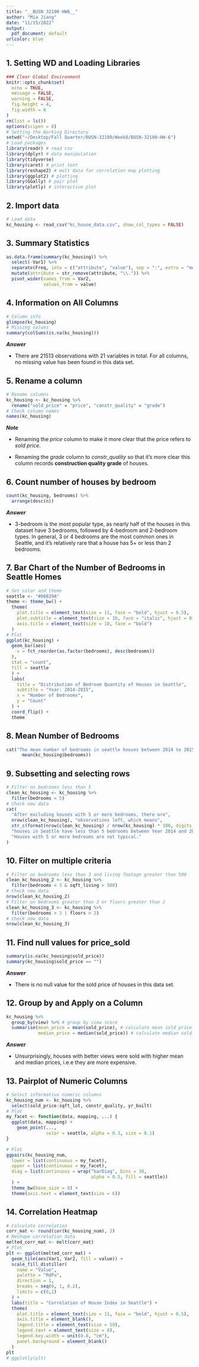 ```yaml
---
title: "__BUSN 32100 HW6__"
author: "Mia Jiang"
date: "11/15/2022"
output:
  pdf_document: default
urlcolor: blue
---
```


## 1. Setting WD and Loading Libraries
```r
### Clear Global Environment
knitr::opts_chunk$set(
  echo = TRUE,
  message = FALSE,
  warning = FALSE,
  fig.height = 4,
  fig.width = 6
)
rm(list = ls())
options(scipen = 0)
# Setting the Working Directory
setwd("~/Desktop/Fall Quarter/BUSN-32100/Week8/BUSN-32100-HW-6")
# Load packages
library(readr) # read csv
library(dplyr) # data manipulation
library(tidyverse) 
library(caret) # print text
library(reshape2) # melt data for correlation map plotting
library(ggplot2) # plotting
library(GGally) # pair plot
library(plotly) # interactive plot
```

## 2. Import data
```r
# Load data
kc_housing <- read_csv("kc_house_data.csv", show_col_types = FALSE)
```

## 3. Summary Statistics
```r
as.data.frame(summary(kc_housing)) %>%
  select(-Var1) %>%
  separate(Freq, into = c("attribute", "value"), sep = ":", extra = "merge") %>%
  mutate(attribute = str_remove(attribute, "\\.")) %>%
  pivot_wider(names_from = Var2,
              values_from = value)
```
## 4. Information on All Columns
```r
# Column info
glimpse(kc_housing)
# Missing values
summary(colSums(is.na(kc_housing)))
```

__*Answer*__  

- There are 21513 observations with 21 variables in total. For all columns, no missing value has been found in this data set.

## 5. Rename a column
```r
# Rename columns
kc_housing <- kc_housing %>%
  rename("sold_price" = "price", "constr_quality" = "grade")
# Check column names
names(kc_housing)
```
__*Note*__  

- Renaming the *price* column to make it more clear that the price refers to *sold price*. 

- Renaming the *grade* column to *constr_quality* so that it's more clear this column records __construction quality grade__ of houses.

## 6. Count number of houses by bedroom
```r
count(kc_housing, bedrooms) %>%
  arrange(desc(n))
```

__*Answer*__  

- 3-bedroom is the most popular type, as nearly half of the houses in this dataset have 3 bedrooms, followed by 4-bedroom and 2-bedroom types. In general, 3 or 4 bedrooms are the most common ones in Seattle, and it's relatively rare that a house has 5+ or less than 2 bedrooms.

## 7. Bar Chart of the Number of Bedrooms in Seattle Homes
```r
# Set color and theme
seattle <- "#00839A"
theme <- theme_bw() +
  theme(
    plot.title = element_text(size = 11, face = "bold", hjust = 0.5),
    plot.subtitle = element_text(size = 10, face = "italic", hjust = 0.5),
    axis.title = element_text(size = 10, face = "bold")
  )
# Plot
ggplot(kc_housing) +
  geom_bar(aes(
    x = fct_reorder(as.factor(bedrooms), desc(bedrooms))
  ),
  stat = "count",
  fill = seattle
  ) +
  labs(
    title = "Distribution of Bedroom Quantity of Houses in Seattle",
    subtitle = "Year: 2014-2015",
    x = "Number of Bedrooms",
    y = "Count"
  ) +
  coord_flip() +
  theme
```

## 8. Mean Number of Bedrooms
```r
cat("The mean number of bedrooms in seattle houses between 2014 to 2015 is",
      mean(kc_housing$bedrooms))
```

## 9. Subsetting and selecting rows
```r
# Filter on bedrooms less than 5
clean_kc_housing <- kc_housing %>%
  filter(bedrooms < 5)
# Check new data
cat(
  "After excluding houses with 5 or more bedrooms, there are",
  nrow(clean_kc_housing), "observations left, which means",
  str_c(format(nrow(clean_kc_housing) / nrow(kc_housing) * 100, digits = 2), "%"),
  "houses in Seattle have less than 5 bedrooms between Year 2014 and 2015.",
  "Houses with 5 or more bedrooms are not typical."
)
```

## 10. Filter on multiple criteria
```r
# Filter on bedrooms less than 3 and living footage greater than 500
clean_kc_housing_2 <- kc_housing %>%
  filter(bedrooms < 3 & sqft_living > 500)
# Check new data
nrow(clean_kc_housing_2)
# Filter on bedrooms greater than 3 or floors greater than 2
clean_kc_housing_3 <- kc_housing %>%
  filter(bedrooms > 3 | floors > 2)
# Check new data
nrow(clean_kc_housing_3)
```

## 11. Find null values for price_sold
```r
summary(is.na(kc_housing$sold_price))
summary(kc_housing$sold_price == "")
```

__*Answer*__  

- There is no null value for the sold price of houses in this data set.

## 12. Group by and Apply on a Column
```r
kc_housing %>%
  group_by(view) %>% # group by view score
  summarise(mean_price = mean(sold_price), # calculate mean sold price
            median_price = median(sold_price)) # calculate median sold price
```

__*Answer*__  

- Unsurprisingly, houses with better views were sold with higher mean and median prices, i.e.e they are more expensive.

## 13. Pairplot of Numeric Columns
```r
# Select informative numeric columns
kc_housing_num <- kc_housing %>%
  select(sold_price:sqft_lot, constr_quality, yr_built)
# Plot
my_facet <- function(data, mapping, ...) { 
  ggplot(data, mapping) + 
    geom_point(...,
               color = seattle, alpha = 0.3, size = 0.1)
}

# Plot
ggpairs(kc_housing_num,
  lower = list(continuous = my_facet),
  upper = list(continuous = my_facet),
  diag = list(continuous = wrap("barDiag", bins = 30, 
                                alpha = 0.5, fill = seattle))
  ) +
  theme_bw(base_size = 8) +
  theme(axis.text = element_text(size = 6))
```

## 14. Correlation Heatmap
```r
# Calculate correlation
corr_mat <- round(cor(kc_housing_num), 2)
# Reshape correlation data
melted_corr_mat <- melt(corr_mat)
# Plot
plt <- ggplot(melted_corr_mat) +
  geom_tile(aes(Var1, Var2, fill = value)) +
  scale_fill_distiller(
    name = "Value",
    palette = "RdPu",
    direction = 1,
    breaks = seq(0, 1, 0.2),
    limits = c(0,1)
  ) +
  labs(title = "Correlation of House Index in Seattle") +
  theme(
    plot.title = element_text(size = 11, face = "bold", hjust = 0.5),
    axis.title = element_blank(),
    legend.title = element_text(size = 10),
    legend.text = element_text(size = 8),
    legend.key.width = unit(0.8, "cm"),
    panel.background = element_blank()
  )
plt
# ggplotly(plt)
```